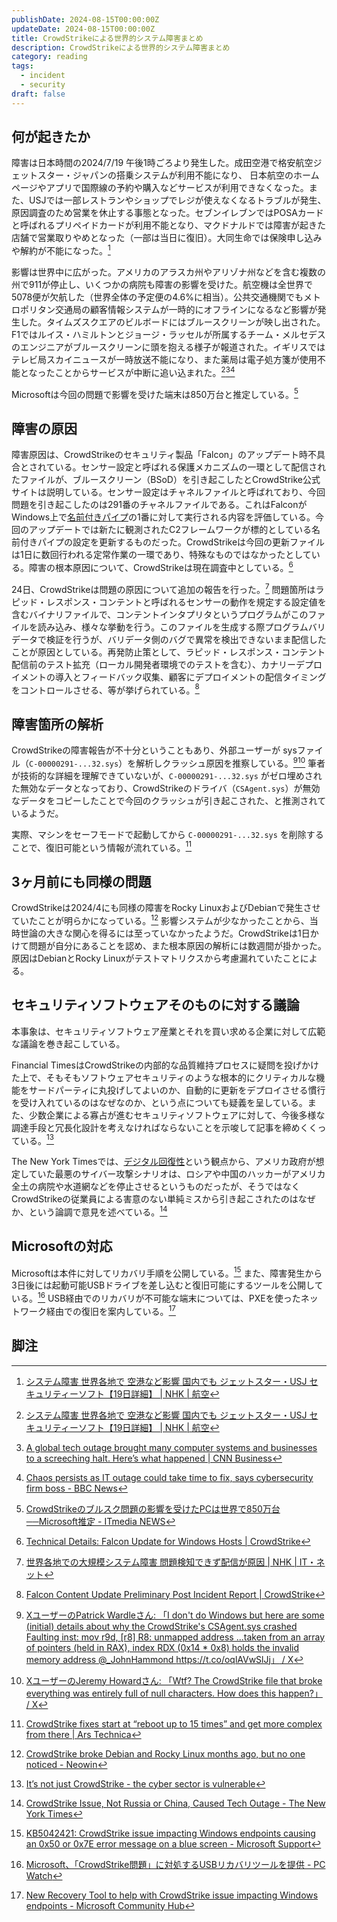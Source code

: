 ```yaml
---
publishDate: 2024-08-15T00:00:00Z
updateDate: 2024-08-15T00:00:00Z
title: CrowdStrikeによる世界的システム障害まとめ
description: CrowdStrikeによる世界的システム障害まとめ
category: reading
tags:
  - incident
  - security
draft: false
---
```


## 何が起きたか

障害は日本時間の2024/7/19 午後1時ごろより発生した。成田空港で格安航空ジェットスター・ジャパンの搭乗システムが利用不能になり、 日本航空のホームページやアプリで国際線の予約や購入などサービスが利用できなくなった。また、USJでは一部レストランやショップでレジが使えなくなるトラブルが発生、原因調査のため営業を休止する事態となった。セブンイレブンではPOSAカードと呼ばれるプリペイドカードが利用不能となり、マクドナルドでは障害が起きた店舗で営業取りやめとなった（一部は当日に復旧）。大同生命では保険申し込みや解約が不能になった。[^1]

影響は世界中に広がった。アメリカのアラスカ州やアリゾナ州などを含む複数の州で911が停止し、いくつかの病院も障害の影響を受けた。航空機は全世界で5078便が欠航した（世界全体の予定便の4.6%に相当）。公共交通機関でもメトロポリタン交通局の顧客情報システムが一時的にオフラインになるなど影響が発生した。タイムズスクエアのビルボードにはブルースクリーンが映し出された。F1ではルイス・ハミルトンとジョージ・ラッセルが所属するチーム・メルセデスのエンジニアがブルースクリーンに頭を抱える様子が報道された。イギリスではテレビ局スカイニュースが一時放送不能になり、また薬局は電子処方箋が使用不能となったことからサービスが中断に追い込まれた。[^1][^2][^3]

Microsoftは今回の問題で影響を受けた端末は850万台と推定している。[^11]

## 障害の原因

障害原因は、CrowdStrikeのセキュリティ製品「Falcon」のアップデート時不具合とされている。センサー設定と呼ばれる保護メカニズムの一環として配信されたファイルが、ブルースクリーン（BSoD）を引き起こしたとCrowdStrike公式サイトは説明している。センサー設定はチャネルファイルと呼ばれており、今回問題を引き起こしたのは291番のチャネルファイルである。これはFalconがWindows上で[名前付きパイプ](https://learn.microsoft.com/en-us/windows/win32/ipc/named-pipes)の1番に対して実行される内容を評価している。今回のアップデートでは新たに観測されたC2フレームワークが標的としている名前付きパイプの設定を更新するものだった。CrowdStrikeは今回の更新ファイルは1日に数回行われる定常作業の一環であり、特殊なものではなかったとしている。障害の根本原因について、CrowdStrikeは現在調査中としている。[^4]

24日、CrowdStrikeは問題の原因について追加の報告を行った。[^15] 問題箇所はラピッド・レスポンス・コンテントと呼ばれるセンサーの動作を規定する設定値を含むバイナリファイルで、コンテントインタプリタというプログラムがこのファイルを読み込み、様々な挙動を行う。このファイルを生成する際プログラムバリデータで検証を行うが、バリデータ側のバグで異常を検出できないまま配信したことが原因としている。再発防止策として、ラピッド・レスポンス・コンテント配信前のテスト拡充（ローカル開発者環境でのテストを含む）、カナリーデプロイメントの導入とフィードバック収集、顧客にデプロイメントの配信タイミングをコントロールさせる、等が挙げられている。[^16]

## 障害箇所の解析

CrowdStrikeの障害報告が不十分ということもあり、外部ユーザーが sysファイル（`C-00000291-...32.sys`）を解析しクラッシュ原因を推察している。[^5][^6] 筆者が技術的な詳細を理解できていないが、`C-00000291-...32.sys` がゼロ埋めされた無効なデータとなっており、CrowdStrikeのドライバ（`CSAgent.sys`）が無効なデータをコピーしたことで今回のクラッシュが引き起こされた、と推測されているようだ。

実際、マシンをセーフモードで起動してから `C-00000291-...32.sys` を削除することで、復旧可能という情報が流れている。[^7]

## 3ヶ月前にも同様の問題

CrowdStrikeは2024/4にも同様の障害をRocky LinuxおよびDebianで発生させていたことが明らかになっている。[^8] 影響システムが少なかったことから、当時世論の大きな関心を得るには至っていなかったようだ。CrowdStrikeは1日かけて問題が自分にあることを認め、また根本原因の解析には数週間が掛かった。原因はDebianとRocky Linuxがテストマトリクスから考慮漏れていたことによる。

## セキュリティソフトウェアそのものに対する議論

本事象は、セキュリティソフトウェア産業とそれを買い求める企業に対して広範な議論を巻き起こしている。

Financial TimesはCrowdStrikeの内部的な品質維持プロセスに疑問を投げかけた上で、そもそもソフトウェアセキュリティのような根本的にクリティカルな機能をサードパーティに丸投げしてよいのか、自動的に更新をデプロイさせる慣行を受け入れているのはなぜなのか、という点についても疑義を呈している。また、少数企業による寡占が進むセキュリティソフトウェアに対して、今後多様な調達手段と冗長化設計を考えなければならないことを示唆して記事を締めくくっている。[^9]

The New York Timesでは、[デジタル回復性](https://www.ntt.com/business/lp/cyber-resilience.html)という観点から、アメリカ政府が想定していた最悪のサイバー攻撃シナリオは、ロシアや中国のハッカーがアメリカ全土の病院や水道網などを停止させるというものだったが、そうではなくCrowdStrikeの従業員による害意のない単純ミスから引き起こされたのはなぜか、という論調で意見を述べている。[^10]

## Microsoftの対応

Microsoftは本件に対してリカバリ手順を公開している。[^12] また、障害発生から3日後には起動可能USBドライブを差し込むと復旧可能にするツールを公開している。[^13] USB経由でのリカバリが不可能な端末については、PXEを使ったネットワーク経由での復旧を案内している。[^14]

## 脚注

[^1]: [システム障害 世界各地で 空港など影響 国内でも ジェットスター・USJ セキュリティーソフト【19日詳細】 | NHK | 航空](https://www3.nhk.or.jp/news/html/20240719/k10014516561000.html)
[^11]: [CrowdStrikeのブルスク問題の影響を受けたPCは世界で850万台──Microsoft推定 - ITmedia NEWS](https://www.itmedia.co.jp/news/articles/2407/21/news055.html)
[^2]: [A global tech outage brought many computer systems and businesses to a screeching halt. Here’s what happened | CNN Business](https://edition.cnn.com/2024/07/20/tech/timeline-crowdstrike-system-outage/index.html)
[^3]: [Chaos persists as IT outage could take time to fix, says cybersecurity firm boss - BBC News](https://www.bbc.com/news/live/cnk4jdwp49et)
[^4]: [Technical Details: Falcon Update for Windows Hosts | CrowdStrike](https://www.crowdstrike.com/blog/falcon-update-for-windows-hosts-technical-details/)
[^5]: [XユーザーのPatrick Wardleさん: 「I don't do Windows but here are some (initial) details about why the CrowdStrike's CSAgent.sys crashed Faulting inst: mov r9d, [r8] R8: unmapped address ...taken from an array of pointers (held in RAX), index RDX (0x14 * 0x8) holds the invalid memory address @_JohnHammond https://t.co/oqlAVwSlJj」 / X](https://x.com/patrickwardle/status/1814343502886477857)
[^6]: [XユーザーのJeremy Howardさん: 「Wtf? The CrowdStrike file that broke everything was entirely full of null characters. How does this happen?」 / X](https://x.com/jeremyphoward/status/1814364640127922499)
[^7]: [CrowdStrike fixes start at “reboot up to 15 times” and get more complex from there | Ars Technica](https://arstechnica.com/information-technology/2024/07/crowdstrike-fixes-start-at-reboot-up-to-15-times-and-get-more-complex-from-there/)
[^8]: [CrowdStrike broke Debian and Rocky Linux months ago, but no one noticed - Neowin](https://www.neowin.net/news/crowdstrike-broke-debian-and-rocky-linux-months-ago-but-no-one-noticed/)
[^9]: [It’s not just CrowdStrike - the cyber sector is vulnerable](https://cc.bingj.com/cache.aspx?d=464600016483&w=i7yXBm7GwofOVaoKk5qaOqy633_CL224)
[^10]: [CrowdStrike Issue, Not Russia or China, Caused Tech Outage - The New York Times](https://www.nytimes.com/2024/07/19/us/politics/crowdstrike-outage.html)
[^12]: [KB5042421: CrowdStrike issue impacting Windows endpoints causing an 0x50 or 0x7E error message on a blue screen - Microsoft Support](https://support.microsoft.com/en-us/topic/kb5042421-crowdstrike-issue-impacting-windows-endpoints-causing-an-0x50-or-0x7e-error-message-on-a-blue-screen-b1c700e0-7317-4e95-aeee-5d67dd35b92f)
[^13]: [Microsoft、「CrowdStrike問題」に対処するUSBリカバリツールを提供 - PC Watch](https://pc.watch.impress.co.jp/docs/news/1610091.html)
[^14]: [New Recovery Tool to help with CrowdStrike issue impacting Windows endpoints - Microsoft Community Hub](https://techcommunity.microsoft.com/t5/intune-customer-success/new-recovery-tool-to-help-with-crowdstrike-issue-impacting/ba-p/4196959)
[^15]: [世界各地での大規模システム障害 問題検知できず配信が原因 | NHK | IT・ネット](https://www3.nhk.or.jp/news/html/20240725/k10014523391000.html)
[^16]: [Falcon Content Update Preliminary Post Incident Report | CrowdStrike](https://www.crowdstrike.com/blog/falcon-content-update-preliminary-post-incident-report/)
